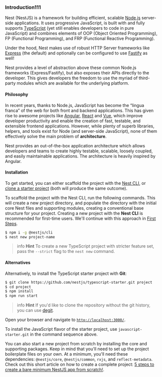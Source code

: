 ### Introduction111

Nest (NestJS) is a framework for building efficient, scalable [Node.js](https://nodejs.org/) server-side applications. It uses progressive JavaScript, is built with and fully supports [TypeScript](http://www.typescriptlang.org/) (yet still enables developers to code in pure JavaScript) and combines elements of OOP (Object Oriented Programming), FP (Functional Programming), and FRP (Functional Reactive Programming).

Under the hood, Nest makes use of robust HTTP Server frameworks like [Express](https://expressjs.com/) (the default) and optionally can be configured to use [Fastify](https://github.com/fastify/fastify) as well!

Nest provides a level of abstraction above these common Node.js frameworks (Express/Fastify), but also exposes their APIs directly to the developer. This gives developers the freedom to use the myriad of third-party modules which are available for the underlying platform.

#### Philosophy

In recent years, thanks to Node.js, JavaScript has become the “lingua franca” of the web for both front and backend applications. This has given rise to awesome projects like [Angular](https://angular.dev/), [React](https://github.com/facebook/react) and [Vue](https://github.com/vuejs/vue), which improve developer productivity and enable the creation of fast, testable, and extensible frontend applications. However, while plenty of superb libraries, helpers, and tools exist for Node (and server-side JavaScript), none of them effectively solve the main problem of **architecture**.

Nest provides an out-of-the-box application architecture which allows developers and teams to create highly testable, scalable, loosely coupled, and easily maintainable applications. The architecture is heavily inspired by Angular.

#### Installation

To get started, you can either scaffold the project with the [Nest CLI](/cli/overview), or [clone a starter project](#alternatives) (both will produce the same outcome).

To scaffold the project with the Nest CLI, run the following commands. This will create a new project directory, and populate the directory with the initial core Nest files and supporting modules, creating a conventional base structure for your project. Creating a new project with the **Nest CLI** is recommended for first-time users. We'll continue with this approach in [First Steps](first-steps).

```bash
$ npm i -g @nestjs/cli
$ nest new project-name
```

> info **Hint** To create a new TypeScript project with stricter feature set, pass the `--strict` flag to the `nest new` command.

#### Alternatives

Alternatively, to install the TypeScript starter project with **Git**:

```bash
$ git clone https://github.com/nestjs/typescript-starter.git project
$ cd project
$ npm install
$ npm run start
```

> info **Hint** If you'd like to clone the repository without the git history, you can use [degit](https://github.com/Rich-Harris/degit).

Open your browser and navigate to [`http://localhost:3000/`](http://localhost:3000/).

To install the JavaScript flavor of the starter project, use `javascript-starter.git` in the command sequence above.

You can also start a new project from scratch by installing the core and supporting packages. Keep in mind that you'll need to set up the project boilerplate files on your own. At a minimum, you'll need these dependencies: `@nestjs/core`, `@nestjs/common`, `rxjs`, and `reflect-metadata`. Check out this short article on how to create a complete project: [5 steps to create a bare minimum NestJS app from scratch!](https://dev.to/micalevisk/5-steps-to-create-a-bare-minimum-nestjs-app-from-scratch-5c3b).
